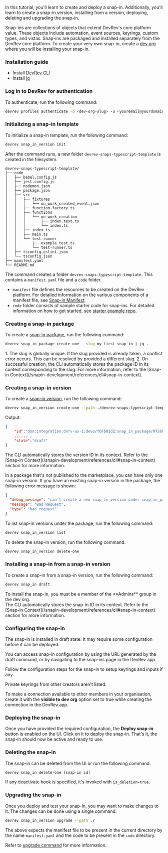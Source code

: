 In this tutorial, you'll learn to create and deploy a snap-in. Additionally, you'll learn to create a snap-in version, installing from a version, deploying, deleting and upgrading the snap-in.

Snap-ins are collections of objects that extend DevRev's core platform value. These objects include automation, event sources, keyrings, custom types, and vistas. Snap-ins are packaged and installed separately from the DevRev core platform. To create your very own snap-in, create a [dev org](https://app.devrev.ai/) where you will be installing your snap-in.

<Steps>

### Installation guide

- Install [DevRev CLI](/snapin-development/references/cli-install)
- Install [jq](https://stedolan.github.io/jq)

### Log in to DevRev for authentication

To authenticate, run the following command:

```bash
devrev profiles authenticate -o <dev-org-slug> -u <youremail@yourdomain.com>
```

### Initializing a snap-in template

To initialize a snap-in template, run the following command:

```bash
devrev snap_in_version init
```
After the command runs, a new folder `devrev-snaps-typescript-template` is
created in the filesystem.

```
devrev-snaps-typescript-template/
├── code
│   ├── babel.config.js
│   ├── jest.config.js
│   ├── nodemon.json
│   ├── package.json
│   ├── src
│   │   ├── fixtures
│   │   │   └── on_work_created_event.json
│   │   ├── function-factory.ts
│   │   ├── functions
│   │   │   └── on_work_creation
│   │   │       ├── index.test.ts
│   │   │       └── index.ts
│   │   ├── index.ts
│   │   ├── main.ts
│   │   └── test-runner
│   │       ├── example.test.ts
│   │       └── test-runner.ts
│   ├── tsconfig.eslint.json
│   └── tsconfig.json
├── manifest.yaml
└── README.md
```

The command creates a folder `devrev-snaps-typescript-template`. This contains a `manifest.yaml` file and a `code` folder.

- `manifest` file defines the resources to be created on the DevRev platform. For detailed information on the various components of a manifest file, see [Snap-in Manifest](/snapin-development/references/manifest).
- `code` folder consists of sample starter code for snap-ins. For detailed information on how to get started, see [starter example repo](https://github.com/devrev/snap-in-examples/tree/main/1-starter/code#readme).

### Creating a snap-in package

To create a [snap-in package](/snapin-development/concepts), run the following command:

```bash
devrev snap_in_package create-one --slug my-first-snap-in | jq .
```
<Callout intent="note">
1. The slug is globally unique. If the slug provided is already taken, a conflict error occurs. This can be resolved by provided a different slug.
2. On successful creation, the CLI automatically stores the package ID in its context corresponding to the slug. For more information, refer to the [Snap-in Context](/snapin-development/references/cli#snap-in-context).
</Callout>

### Creating a snap-in version

To create a [snap-in version](/snapin-development/references/cli#snap-in-version), run the following command:

```bash
devrev snap_in_version create-one --path ./devrev-snaps-typescript-template
```

Output:

```json
{
    "id":"don:integration:dvrv-us-1:devo/fOFb0IdZ:snap_in_package/972696ef-32cf-4ec0-81da-5a4a7804fa91:snap_in_version/52c058a9-7d68-4538-b70e-46efc7dfcd0d",
    ...... ,
    "state":"draft"
}
```
<Callout intent="info">
 The CLI automatically stores the version ID in its context. Refer to the [Snap-in Context](/snapin-development/references/cli#snap-in-context) section for more information.
</Callout>

In a package that's not published to the marketplace, you can have only one snap-in version. If you have an existing snap-in version in the package, the following error message is shown:

```json
{
  "debug_message": "can't create a new snap_in_version under snap_in_package <ID> because there is already a non-published snap_in_version under it",
  "message": "Bad Request",
  "type": "bad_request"
}
```

To list snap-in versions under the package, run the following command:

```bash
devrev snap_in_version list
```

To delete the snap-in version, run the following command:

```bash
devrev snap_in_version delete-one
```

### Installing a snap-in from a snap-in version

To create a snap-in from a snap-in version, run the following command:

```bash
devrev snap_in draft
```

<Callout intent="note">
To install the snap-in, you must be a member of the **Admins** group in the dev org.
</Callout>

<br />

<Callout intent="info">
The CLI automatically stores the snap-in ID in its context. Refer to the [Snap-in Context](/snapin-development/references/cli#snap-in-context) section for more information.
</Callout>

### Configuring the snap-in

The snap-in is installed in draft state. It may require some configuration before it can be deployed.

You can access snap-in configuration by using the URL generated by the draft command, or by navigating to the snap-ins page in the DevRev app.

Follow the configuration steps for the snap-in to setup keyrings and inputs if any.

<Callout intent="info">
Private keyrings from other creators aren't listed.
</Callout>

To make a connection available to other members in your organisation, create it with the **visible to dev org** option set to true while creating the connection in the DevRev app.

### Deploying the snap-in

Once you have provided the required configuration, the **Deploy snap-in** button is enabled on the UI. Click on it to deploy the snap-in.
That's it, the snap-in should now be active and ready to use.

### Deleting the snap-in

The snap-in can be deleted from the UI or run the following command:

```bash
devrev snap_in delete-one [snap-in id]
```

If any deactivate hook is specified, it's invoked with `is_deletion=true`.

### Upgrading the snap-in

Once you deploy and test your snap-in, you may want to make changes to it. The changes can be done using a single command.

```bash
devrev snap_in_version upgrade --path ./
```

The above expects the manifest file to be present in the current directory by the name `manifest.yaml` and the code to be present in the `code` directory.

Refer to [upgrade command](/snapin-development/upgrade-snap-ins) for more information.

</Steps>
